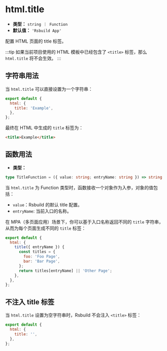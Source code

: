 # html.title

- **类型：** `string ｜ Function`
- **默认值：** `'Rsbuild App'`

配置 HTML 页面的 title 标签。

:::tip
如果当前项目使用的 HTML 模板中已经包含了 `<title>` 标签，那么 `html.title` 将不会生效。
:::

## 字符串用法

当 `html.title` 可以直接设置为一个字符串：

```js
export default {
  html: {
    title: 'Example',
  },
};
```

最终在 HTML 中生成的 `title` 标签为：

```html
<title>Example</title>
```

## 函数用法

- **类型：**

```ts
type TitleFunction = ({ value: string; entryName: string }) => string | void;
```

当 `html.title` 为 Function 类型时，函数接收一个对象作为入参，对象的值包括：

- `value`：Rsbuild 的默认 title 配置。
- `entryName`: 当前入口的名称。

在 MPA（多页面应用）场景下，你可以基于入口名称返回不同的 `title` 字符串，从而为每个页面生成不同的 `title` 标签：

```js
export default {
  html: {
    title({ entryName }) {
      const titles = {
        foo: 'Foo Page',
        bar: 'Bar Page',
      };
      return titles[entryName] || 'Other Page';
    },
  },
};
```

## 不注入 title 标签

当 `html.title` 设置为空字符串时，Rsbuild 不会注入 `<title>` 标签：

```js
export default {
  html: {
    title: '',
  },
};
```
